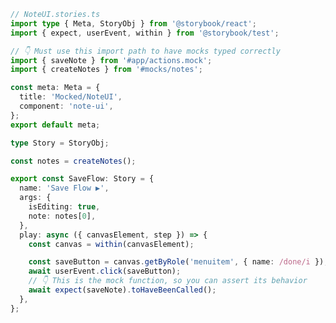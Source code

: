 ```ts
// NoteUI.stories.ts
import type { Meta, StoryObj } from '@storybook/react';
import { expect, userEvent, within } from '@storybook/test';

// 👇 Must use this import path to have mocks typed correctly
import { saveNote } from '#app/actions.mock';
import { createNotes } from '#mocks/notes';

const meta: Meta = {
  title: 'Mocked/NoteUI',
  component: 'note-ui',
};
export default meta;

type Story = StoryObj;

const notes = createNotes();

export const SaveFlow: Story = {
  name: 'Save Flow ▶',
  args: {
    isEditing: true,
    note: notes[0],
  },
  play: async ({ canvasElement, step }) => {
    const canvas = within(canvasElement);

    const saveButton = canvas.getByRole('menuitem', { name: /done/i });
    await userEvent.click(saveButton);
    // 👇 This is the mock function, so you can assert its behavior
    await expect(saveNote).toHaveBeenCalled();
  },
};
```
